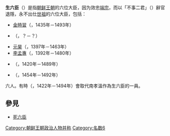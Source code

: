 {{Infobox Korean name
|hangul=생육신
|hanja=生六臣
|rr=Saengyuksin
|mr=Saengyuksin
}}
'''生六臣'''（{{lang-ko|'''생육신'''}}）是指[[朝鲜王朝|朝鲜王朝]]的六位大臣，因为效忠[[朝鲜端宗|端宗]]，而以「不事二君」（{{lang-ko|불사이군}}）辭官退隱，永不出仕[[朝鲜世祖|世祖]]的六位大臣，包括：

*[[金時習|金時習]]（{{lang-ko|김시습}}，1435年－1493年）
*{{link-ko|成聃壽|성담수}}（{{lang-ko|성담수}}，？－？）
*[[元昊_(朝鮮)|元昊]]（{{lang-ko|원호}}，1397年－1463年）
*[[李孟專|李孟專]]（{{lang-ko|이맹전}}，1392年－1480年）
*{{link-ko|趙旅 (朝鮮)|조려|趙旅}}（{{lang-ko|조려}}，1420年－1489年）
*{{link-ko|南孝溫|남효온}}（{{lang-ko|남효온}}，1454年－1492年）

六人。有時{{link-ko|權節|권절}}（{{lang-ko|권절}}，1422年－1494年）會取代南孝溫作為生六臣的一員。

==參見==
*[[死六臣|死六臣]]
{{死六臣與生六臣}}
{{朝鲜王朝历史事件}}

[[Category:朝鲜王朝政治人物并称|Category:朝鲜王朝政治人物并称]]
[[Category:名数6|Category:名数6]]